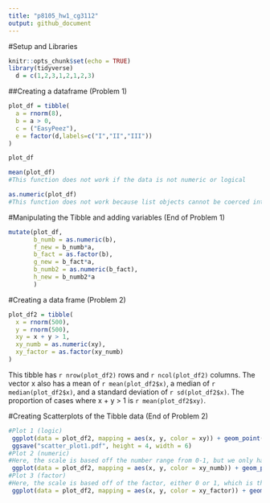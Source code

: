 ```yaml
---
title: "p8105_hw1_cg3112"
output: github_document
---
```


#Setup and Libraries
```r
knitr::opts_chunk$set(echo = TRUE)
library(tidyverse)
  d = c(1,2,3,1,2,1,2,3)
```

##Creating a dataframe (Problem 1)
```r
plot_df = tibble(
  a = rnorm(8),
  b = a > 0,
  c = ("EasyPeez"),
  e = factor(d,labels=c("I","II","III"))
)

plot_df

```

```r
mean(plot_df)
#This function does not work if the data is not numeric or logical

as.numeric(plot_df)
#This function does not work because list objects cannot be coerced into a double
```

#Manipulating the Tibble and adding variables (End of Problem 1)
```r
mutate(plot_df,
       b_numb = as.numeric(b),
       f_new = b_numb*a,
       b_fact = as.factor(b),
       g_new = b_fact*a,
       b_numb2 = as.numeric(b_fact),
       h_new = b_numb2*a
       )
```

#Creating a data frame (Problem 2)
```r
plot_df2 = tibble(
  x = rnorm(500),
  y = rnorm(500),
  xy = x + y > 1,
  xy_numb = as.numeric(xy),
  xy_factor = as.factor(xy_numb)
)
```

This tibble has `r nrow(plot_df2)` rows and `r ncol(plot_df2)` columns.
The vector x also has a mean of `r mean(plot_df2$x)`, a median of `r median(plot_df2$x)`, and a standard deviation of `r sd(plot_df2$x)`.
The proportion of cases where x + y > 1 is `r mean(plot_df2$xy)`.

#Creating Scatterplots of the Tibble data (End of Problem 2)
```r
#Plot 1 (logic)
 ggplot(data = plot_df2, mapping = aes(x, y, color = xy)) + geom_point()
 ggsave("scatter_plot1.pdf", height = 4, width = 6)
#Plot 2 (numeric)
#Here, the scale is based off the number range from 0-1, but we only have a value of 0 or 1.
 ggplot(data = plot_df2, mapping = aes(x, y, color = xy_numb)) + geom_point()
#Plot 3 (factor)
#Here, the scale is based off of the factor, either 0 or 1, which is the same as the logic plot, but with numbers instead.
 ggplot(data = plot_df2, mapping = aes(x, y, color = xy_factor)) + geom_point()
```

